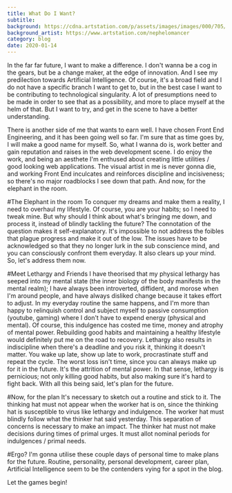 ```yaml
---
title: What Do I Want?
subtitle: 
background: https://cdna.artstation.com/p/assets/images/images/000/705/924/large/justin-cherry-singularity-litany-lg.jpg?1431213565
background_artist: https://www.artstation.com/nephelomancer
category: blog
date: 2020-01-14
---
```


In the far far future, I want to make a difference. I don't wanna be a cog in the gears, but be a change maker, at the edge of innovation. And I see my predilection towards Artificial Intelligence. Of course, it's a broad field and I do not have a specific branch I want to get to, but in the best case I want to be contributing to technological singularity. A lot of presumptions need to be made in order to see that as a possibility, and more to place myself at the helm of that. But I want to try, and get in the scene to have a better understanding.

There is another side of me that wants to earn well. I have chosen Front End Engineering, and it has been going well so far. I'm sure that as time goes by, I will make a good name for myself. So, what I wanna do is, work better and gain reputation and raises in the web development scene. I do enjoy the work, and being an aesthete I'm enthused about creating little utilities / good looking web applications. The visual artist in me is never gonna die, and working Front End inculcates and reinforces discipline and incisiveness; so there's no major roadblocks I see down that path. And now, for the elephant in the room.

#The Elephant in the room
To conquer my dreams and make them a reality, I need to overhaul my lifestyle. Of course, you are your habits; so I need to  tweak mine. But why should I think about what's bringing me down, and process it, instead of blindly tackling the future? The connotation of the question makes it self-explanatory. It's impossible to not address the foibles that plague progress and make it out of the low.
The issues have to be acknowledged so that they no longer lurk in the sub conscience mind, and you can consciously confront them everyday. It also clears up your mind. So, let's address them now.

#Meet Lethargy and Friends
I have theorised that my physical lethargy has seeped into my mental state (the inner biology of the body manifests in the mental realm); I have always been introverted, diffident, and morose when I'm around people, and have always disliked change because it takes effort to adjust. In my everyday routine the same happens, and I'm more than happy to relinquish control and subject myself to passive consumption (youtube, gaming) where I don't have to expend energy (physical and mental). Of course, this indulgence has costed me time, money and atrophy of mental power. Rebuilding good habits and maintaining a healthy lifestyle would definitely put me on the road to recovery.
Lethargy also results in indiscipline when there's a deadline and you risk it, thinking it doesn't matter.
You wake up late, show up late to work, procrastinate stuff and repeat the cycle.
The worst loss isn't time, since you can always make up for it in the future. It's the attrition of mental power. In that sense, lethargy is pernicious; not only killing good habits, but also making sure it's hard to fight back. With all this being said, let's plan for the future.

#Now, for the plan
It's necessary to sketch out a routine and stick to it. The thinking hat must not appear when the worker hat is on, since the thinking hat is susceptible to virus like lethargy and indulgence. The worker hat must blindly follow what the thinker hat said yesterday. This separation of concerns is necessary to make an impact. The thinker hat must not make decisions during times of primal urges. It must allot nominal periods for indulgences / primal needs.

#Ergo?
I'm gonna utilise these couple days of personal time to make plans for the future. Routine, personality, personal development, career plan, Artificial Intelligence seem to be the contenders vying for a spot in the blog.

Let the games begin!